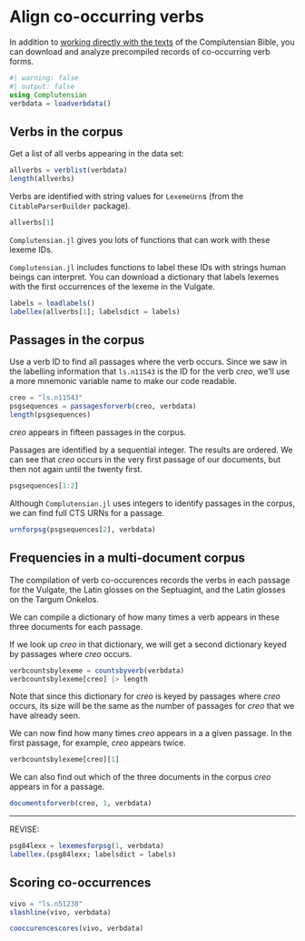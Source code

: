 # Align co-occurring verbs

In addition to [working directly with the texts](./parsecorpora.qmd) of the Complutensian Bible, you can download and analyze precompiled records of co-occurring verb forms. 


```julia
#| warning: false
#| output: false
using Complutensian
verbdata = loadverbdata()
```


## Verbs in the corpus

Get a list of all verbs appearing in the data set:

```julia
allverbs = verblist(verbdata)
length(allverbs)
```


Verbs are identified with string values for `LexemeUrn`s (from the `CitableParserBuilder` package).

```julia
allverbs[1]
```

`Complutensian.jl` gives you lots of functions that can work with these lexeme IDs.


`Complutensian.jl` includes functions to label these IDs with strings human beings can interpret. You can download a dictionary that labels lexemes with the first  occurrences of the lexeme in the Vulgate.
```julia
labels = loadlabels()
labellex(allverbs[1]; labelsdict = labels)
```



## Passages in the corpus

Use a verb ID to find all passages where the verb occurs. Since we saw in the labelling information that `ls.n11543` is the ID for the verb *creo*, we'll use a more mnemonic variable name to make our code readable.

```julia
creo = "ls.n11543"
psgsequences = passagesforverb(creo, verbdata)
length(psgsequences)
```

*creo* appears in fifteen passages in the corpus.

Passages are identified by a sequential integer. The results are ordered. We can see that *creo* occurs in the very first passage of our documents, but then not again until the twenty first.

```julia
psgsequences[1:2]
```



::: {.callout-tip title="Canonical identifiers"}
Although `Complutensian.jl` uses integers to identify passages in the corpus, we can find full CTS URNs for a passage.

```julia
urnforpsg(psgsequences[2], verbdata)
```
:::

## Frequencies in a multi-document corpus

The compilation of verb co-occurences records the verbs in each passage for the Vulgate, the Latin glosses on the Septuagint, and the Latin glosses on the Targum Onkelos.

We can compile a dictionary of how many times a verb appears in these three documents for each passage.

If we look up *creo* in that dictionary, we will get a second dictionary keyed by passages where *creo* occurs.

```julia
verbcountsbylexeme = countsbyverb(verbdata)
verbcountsbylexeme[creo] |> length
```


Note that since this dictionary for *creo* is keyed by passages where *creo* occurs, its size will be the same as the number of passages for *creo* that we have already seen.

We can now find how many times *creo* appears in a a given passage. In the first passage, for example, *creo* appears twice.

```julia
verbcountsbylexeme[creo][1]
```


We can also find out which of the three documents in the corpus *creo* appears in for a passage.

```julia
documentsforverb(creo, 1, verbdata)
```



---

REVISE:









```julia
psg84lexx = lexemesforpsg(1, verbdata)
labellex.(psg84lexx; labelsdict = labels)
```


## Scoring co-occurrences



```julia
vivo = "ls.n51238"
slashline(vivo, verbdata)
```



```julia
cooccurencescores(vivo, verbdata)
```